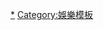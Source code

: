 {{Navbox
|listclass = hlist
|name  = HITO流行音樂獎海外歌手（馬來西亞）
|title = [[Hito流行音樂獎|HITO流行音樂獎頒獎典禮]] 海外歌手（馬來西亞）
|titlestyle = background: #FE8770
|groupstyle = background: #FE8770
|group1=2000年代
|list1 =
* 2003 [[梁靜茹]]
* 2004 [[梁靜茹]]
* 2005 [[梁靜茹]]
* 2006 [[光良]]
* 2007 [[梁靜茹]]
* 2008 [[梁靜茹]]
* 2009 [[曹格]]
|group2=2010年代
|list2 =
* 2010 [[梁靜茹]]
* 2012 [[張棟樑]]
* 2014 [[光良]]
* 2015 [[李佳薇 (歌手)|李佳薇]]
* 2016 [[品冠]]
* 2017 [[李佳薇 (歌手)|李佳薇]]
* 2019 [[張棟樑]]
| below = 注：2011年改辦[[全球流行音樂金榜]]，2013年、2018年、2020年未頒發該獎項
}}<noinclude>
[[Category:HITO流行音樂獎|*]]
[[Category:娛樂模板]]
</noinclude>